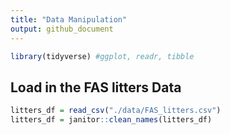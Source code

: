 ```yaml
---
title: "Data Manipulation"
output: github_document
---
```


```r
library(tidyverse) #ggplot, readr, tibble
```

## Load in the FAS litters Data

```r
litters_df = read_csv("./data/FAS_litters.csv")
litters_df = janitor::clean_names(litters_df)
```

